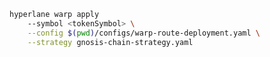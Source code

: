 ```bash
hyperlane warp apply 
    --symbol <tokenSymbol> \
    --config $(pwd)/configs/warp-route-deployment.yaml \
    --strategy gnosis-chain-strategy.yaml
```